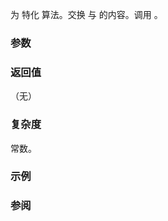 {{cpp/title|swap{{small|(std::valarray)}}}}
{{cpp/numeric/valarray/navbar}}
{{ddcl|header=valarray|since=c++11|
template&lt; class T &gt;
void swap( std::valarray&lt;T&gt;&amp; lhs, std::valarray&lt;T&gt;&amp; rhs ) noexcept;
}}

为 {{lc|std::valarray}} 特化 {{lc|std::swap}} 算法。交换 {{c|lhs}} 与 {{c|rhs}} 的内容。调用 {{c|lhs.swap(rhs)}}。

===参数===
{{par begin}}
{{par|lhs, rhs|要交换内容的 {{tt|valarray}}}}
{{par end}} 

===返回值===
（无）

===复杂度===
常数。

===示例===
{{example|code=
#include &lt;iostream&gt;
#include &lt;valarray&gt;

void print(auto rem, const std::valarray&lt;int&gt;&amp; v)
{
    std::cout &lt;&lt; rem &lt;&lt; '{';
    for (char sep[]{0, ' ', 0}; auto elem : v)
        std::cout &lt;&lt; sep &lt;&lt; elem, *sep = ',';
    std::cout &lt;&lt; "}\n";
}

int main()
{
    std::valarray x{3, 1, 4, 1, 5};
    std::valarray y{2, 7, 1, 8};

    print("swap 前:\n" "x: ", x);
    print("y: ", y);

    std::swap(x, y);

    print("swap 后:\n" "x: ", x);
    print("y: ", y);
}
|output=
swap 前:
x: {3, 1, 4, 1, 5}
y: {2, 7, 1, 8}
swap 后:
x: {2, 7, 1, 8}
y: {3, 1, 4, 1, 5}
}}

===参阅===
{{dsc begin}}
{{dsc inc|cpp/numeric/valarray/dsc swap}}
{{dsc end}}

{{langlinks|de|en|es|fr|it|ja|pt|ru}}